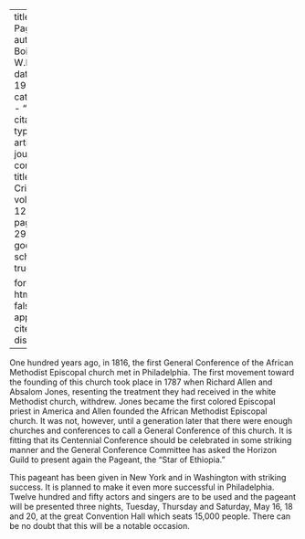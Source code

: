 
---
title: 'The Pageant'
author: Du Bois, W.E.B.
date: May 1916
categories: 
  - ""
citation: 
  type: article-journal
  container-title: The Crisis
  volume: 12
  issue: 1
  page: 28-29
google-scholar: true

format:
  html:
    toc: false
    appendix-cite-as: display
---



One hundred years ago, in 1816, the first General Conference of the African Methodist Episcopal church met in Philadelphia. The first movement toward the founding of this church took place in 1787 when Richard Allen and Absalom Jones, resenting the treatment they had received in the white Methodist church, withdrew. Jones became the first colored Episcopal priest in America and Allen founded the African Methodist Episcopal church. It was not, however, until a generation later that there were enough churches and conferences to call a General Conference of this church. It is fitting that its Centennial Conference should be celebrated in some striking manner and the General Conference Committee has asked the Horizon Guild to present again the Pageant, the "Star of Ethiopia."

This pageant has been given in New York and in Washington with striking success. It is planned to make it even more successful in Philadelphia. Twelve hundred and fifty actors and singers are to be used and the pageant will be presented three nights, Tuesday, Thursday and Saturday, May 16, 18 and 20, at the great Convention Hall which seats 15,000 people. There can be no doubt that this will be a notable occasion.


